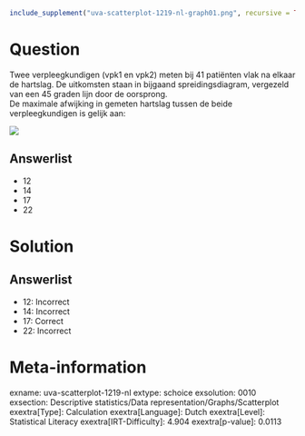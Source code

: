 ```r
include_supplement("uva-scatterplot-1219-nl-graph01.png", recursive = TRUE)
```

Question
========

Twee verpleegkundigen (vpk1 en vpk2) meten bij 41 patiënten vlak na
elkaar de hartslag. De uitkomsten staan in bijgaand spreidingsdiagram,
vergezeld van een 45 graden lijn door de oorsprong.\
De maximale afwijking in gemeten hartslag tussen de beide
verpleegkundigen is gelijk aan:

![](uva-scatterplot-1219-nl-graph01.png)

Answerlist
----------

* 12
* 14
* 17
* 22

Solution
========

Answerlist
----------

* 12: Incorrect
* 14: Incorrect
* 17: Correct
* 22: Incorrect

Meta-information
================
exname: uva-scatterplot-1219-nl
extype: schoice
exsolution: 0010
exsection: Descriptive statistics/Data representation/Graphs/Scatterplot
exextra[Type]: Calculation
exextra[Language]: Dutch
exextra[Level]: Statistical Literacy
exextra[IRT-Difficulty]: 4.904
exextra[p-value]: 0.0113
